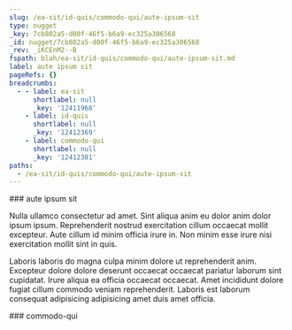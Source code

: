 ```yaml
---
slug: /ea-sit/id-quis/commodo-qui/aute-ipsum-sit
type: nugget
_key: 7cb802a5-d00f-46f5-b6a9-ec325a306568
_id: nugget/7cb802a5-d00f-46f5-b6a9-ec325a306568
_rev: _iKCEnM2--B
fspath: blah/ea-sit/id-quis/commodo-qui/aute-ipsum-sit.md
label: aute ipsum sit
pageRefs: {}
breadcrumbs:
  - - label: ea-sit
      shortlabel: null
      _key: '12411968'
    - label: id-quis
      shortlabel: null
      _key: '12412369'
    - label: commodo-qui
      shortlabel: null
      _key: '12412381'
paths:
  - /ea-sit/id-quis/commodo-qui/aute-ipsum-sit
---
```


<NuggetArea>
<Nugget slug="/ea-sit/id-quis/commodo-qui/aute-ipsum-sit" type="nugget" _key="7cb802a5-d00f-46f5-b6a9-ec325a306568" _id="nugget/7cb802a5-d00f-46f5-b6a9-ec325a306568" _rev="_iKCEnM2--B" fspath="blah/ea-sit/id-quis/commodo-qui/aute-ipsum-sit.md" label="aute ipsum sit" paths="/ea-sit/id-quis/commodo-qui/aute-ipsum-sit">
<NuggetBody>
### aute ipsum sit

Nulla ullamco consectetur ad amet. Sint aliqua anim eu dolor anim dolor ipsum ipsum. Reprehenderit nostrud exercitation cillum occaecat mollit excepteur. Aute cillum id minim officia irure in. Non minim esse irure nisi exercitation mollit sint in quis.

Laboris laboris do magna culpa minim dolore ut reprehenderit anim. Excepteur dolore dolore deserunt occaecat occaecat pariatur laborum sint cupidatat. Irure aliqua ea officia occaecat occaecat. Amet incididunt dolore fugiat cillum commodo veniam reprehenderit. Laboris est laborum consequat adipisicing adipisicing amet duis amet officia.

</NuggetBody>
<Breadcrumbs>
<Crumbs>
<Crumb _key="12411968" label="ea-sit" /><Crumb _key="12412369" label="id-quis" /><Crumb _key="12412381" label="commodo-qui" />
</Crumbs>
</Breadcrumbs>
</Nugget>

<NuggetsInbound>
</NuggetsInbound>
<NuggetsOutbound>
</NuggetsOutbound>
</NuggetArea>
<PassagesInbound>
<Passage direction="inbound" type="passage" _key="12412381" _id="passage/12412381" _rev="_iKCEnM2--A" label="commodo-qui" passage="commodo-qui" fspath="blah/ea-sit/id-quis/commodo-qui" paths="/ea-sit/id-quis/commodo-qui" slug="/ea-sit/id-quis/commodo-qui">
<NuggetBody>
### commodo-qui

</NuggetBody>
<Breadcrumbs>
<Crumbs>
<Crumb _key="12411968" label="ea-sit" /><Crumb _key="12412369" label="id-quis" />
</Crumbs>
</Breadcrumbs>
</Passage>

</PassagesInbound>
<PassagesOutbound>
</PassagesOutbound>